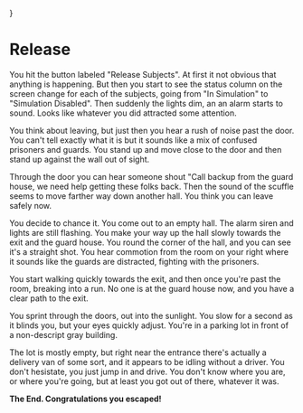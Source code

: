        
}



# Release

You hit the button labeled "Release Subjects". At first it not obvious that
anything is happening. But then you start to see the status column on the screen
change for each of the subjects, going from "In Simulation" to "Simulation
Disabled". Then suddenly the lights dim, an an alarm starts to sound. Looks like
whatever you did attracted some attention.

You think about leaving, but just then you hear a rush of noise past the door.
You can't tell exactly what it is but it sounds like a mix of confused prisoners
and guards. You stand up and move close to the door and then stand up against
the wall out of sight.

Through the door you can hear someone shout "Call backup from the guard house,
we need help getting these folks back. Then the sound of the scuffle seems to
move farther way down another hall. You think you can leave safely now.

You decide to chance it. You come out to an empty hall. The alarm siren and
lights are still flashing. You make your way up the hall slowly towards the exit
and the guard house. You round the corner of the hall, and you can see it's a
straight shot. You hear commotion from the room on your right where it sounds
like the guards are distracted, fighting with the prisoners. 

You start walking quickly towards the exit, and then once you're past the room,
breaking into a run. No one is at the guard house now, and you have a clear path
to the exit.

You sprint through the doors, out into the sunlight. You slow for a second as it
blinds you, but your eyes quickly adjust. You're in a parking lot in front of a
non-descript gray building. 

The lot is mostly empty, but right near the entrance there's actually a delivery
van of some sort, and it appears to be idling without a driver. You don't
hesistate, you just jump in and drive. You don't know where you are, or where
you're going, but at least you got out of there, whatever it was.

**The End. Congratulations you escaped!**
